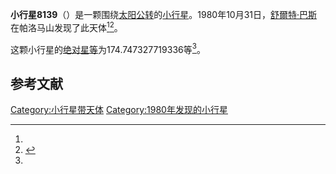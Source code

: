 {{Infobox planet
| bgcolour = #FFFFC0
| name = 8139 Paulabell
| symbol = 
| image = 
| caption = 
| discovery = yes
| discovery_ref = 
| discoverer = [[舒爾特·巴斯|舒爾特·巴斯]]
| discovery_site = [[帕洛马山|帕洛马山]] 
| discovered = 1980年10月31日
| designations = yes
| mp_name = 
| named_after = 
| alt_names = 1980 UM1/ 1970 WH1 / 1987 XA1
| mp_category = [[主带小行星|主带小行星]]
| orbit_ref = <ref name="a">[http://ssd.jpl.nasa.gov/sbdb.cgi?sstr=8139 8139 Paulabell] {{Wayback|url=http://ssd.jpl.nasa.gov/sbdb.cgi?sstr=8139 |date=20201124030710 }}，小行星數據庫瀏覽器（JPL Small-Body Database Browser）－[[美国国家航空航天局|美国国家航空航天局]]喷气推进实验室</ref>
| epoch = 2456400.5 (2013年4月18日更新)
| aphelion = {{convert|2.472749143190495|AU|km|3|abbr=on|lk=out}}
| perihelion = {{convert|2.02993189583808|AU|km|3|abbr=on}}
| semimajor = {{convert|2.251340519514287|AU|km|3|abbr=on}}
| eccentricity = 0.09834524
| period = 1233.843872 [[日|日]]<br />3.38[[儒略年|儒略年]]
| avg_speed = 
| inclination = 4.842735435523728
| asc_node = 269.3758130637051
| mean_anomaly = 
| arg_peri = 174.747327719336
| satellites = 
| physical_characteristics = yes
| dimensions = 
| mass = 
| density = 
| surface_grav = 
| escape_velocity = 
| sidereal_day = 
| axial_tilt = 
| pole_ecliptic_lat = 
| pole_ecliptic_lon = 
| albedo = 
| temperatures= 
| temp_name1 = 
| mean_temp_1 = 
| max_temp_1 = 
| temp_name2 = 
| max_temp_2 = 
| spectral_type = 
| abs_magnitude = 174.747327719336
}}

'''小行星8139'''（{{lang-en|8139 Paulabell}}）是一颗围绕[[太阳|太阳]][[公转|公转]]的[[小行星|小行星]]。1980年10月31日，[[舒爾特·巴斯|舒爾特·巴斯]]在帕洛马山发现了此天体<ref name="a" /><ref>{{cite news|title=小行星列表|url=http://cfa-www.harvard.edu/iau/lists/NumberedMPs.txt|accessdate=2013-07-08|newspaper=哈佛大学|archive-date=2008-05-17|archive-url=https://web.archive.org/web/20080517010638/http://cfa-www.harvard.edu/iau/lists/NumberedMPs.txt|dead-url=no}}</ref>。

这颗小行星的[[绝对星等|绝对星等]]为174.747327719336等<ref name="a" />。

==参考文献==
{{reflist}}
{{Minor Planet Number|[[小行星8138|小行星8138]]|[[小行星8140|小行星8140]]}}

{{小天体}}

[[Category:小行星带天体|Category:小行星带天体]]
[[Category:1980年发现的小行星|Category:1980年发现的小行星]]

{{asteroid-stub}}
